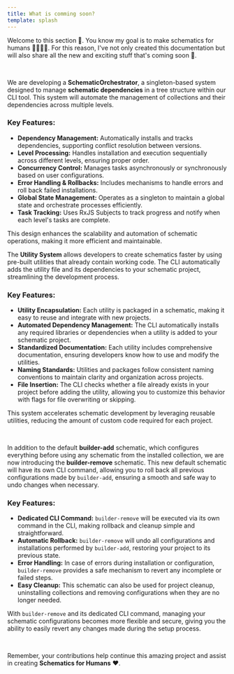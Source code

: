 ```yaml
---
title: What is comming soon?
template: splash
---
```


Welcome to this section 🎉. You know my goal is to make schematics for humans 👩‍💻👨‍💻. For this reason, I've not only created this documentation but will also share all the new and exciting stuff that's coming soon 🚀.

<br/>

<Card title="Introducing the SchematicOrchestrator"  icon="pencil">
   <p>We are developing a <strong>SchematicOrchestrator</strong>, a singleton-based system designed to manage <strong>schematic dependencies</strong> in a tree structure within our CLI tool. This system will automate the management of collections and their dependencies across multiple levels.</p>
  
  <h3>Key Features:</h3>
  <ul>
    <li><strong>Dependency Management:</strong> Automatically installs and tracks dependencies, supporting conflict resolution between versions.</li>
    <li><strong>Level Processing:</strong> Handles installation and execution sequentially across different levels, ensuring proper order.</li>
    <li><strong>Concurrency Control:</strong> Manages tasks asynchronously or synchronously based on user configurations.</li>
    <li><strong>Error Handling & Rollbacks:</strong> Includes mechanisms to handle errors and roll back failed installations.</li>
    <li><strong>Global State Management:</strong> Operates as a singleton to maintain a global state and orchestrate processes efficiently.</li>
    <li><strong>Task Tracking:</strong> Uses RxJS Subjects to track progress and notify when each level's tasks are complete.</li>
  </ul>

  <p>This design enhances the scalability and automation of schematic operations, making it more efficient and maintainable.</p>
</Card>

<Card title="Utility System for Schematic"  icon="pencil">
    <p>The <strong>Utility System</strong> allows developers to create schematics faster by using pre-built utilities that already contain working code. The CLI automatically adds the utility file and its dependencies to your schematic project, streamlining the development process.</p>
  
  <h3>Key Features:</h3>
  <ul>
    <li><strong>Utility Encapsulation:</strong> Each utility is packaged in a schematic, making it easy to reuse and integrate with new projects.</li>
    <li><strong>Automated Dependency Management:</strong> The CLI automatically installs any required libraries or dependencies when a utility is added to your schematic project.</li>
    <li><strong>Standardized Documentation:</strong> Each utility includes comprehensive documentation, ensuring developers know how to use and modify the utilities.</li>
    <li><strong>Naming Standards:</strong> Utilities and packages follow consistent naming conventions to maintain clarity and organization across projects.</li>
    <li><strong>File Insertion:</strong> The CLI checks whether a file already exists in your project before adding the utility, allowing you to customize this behavior with flags for file overwriting or skipping.</li>
  </ul>

  <p>This system accelerates schematic development by leveraging reusable utilities, reducing the amount of custom code required for each project.</p>
</Card>
<br/>

<Card title="Introducing the builder-remove Schematic"  icon="pencil">
 <p>In addition to the default <strong>builder-add</strong> schematic, which configures everything before using any schematic from the installed collection, we are now introducing the <strong>builder-remove</strong> schematic. This new default schematic will have its own CLI command, allowing you to roll back all previous configurations made by <code>builder-add</code>, ensuring a smooth and safe way to undo changes when necessary.</p>

  <h3>Key Features:</h3>
  <ul>
    <li><strong>Dedicated CLI Command:</strong> <code>builder-remove</code> will be executed via its own command in the CLI, making rollback and cleanup simple and straightforward.</li>
    <li><strong>Automatic Rollback:</strong> <code>builder-remove</code> will undo all configurations and installations performed by <code>builder-add</code>, restoring your project to its previous state.</li>
    <li><strong>Error Handling:</strong> In case of errors during installation or configuration, <code>builder-remove</code> provides a safe mechanism to revert any incomplete or failed steps.</li>
    <li><strong>Easy Cleanup:</strong> This schematic can also be used for project cleanup, uninstalling collections and removing configurations when they are no longer needed.</li>
  </ul>

  <p>With <code>builder-remove</code> and its dedicated CLI command, managing your schematic configurations becomes more flexible and secure, giving you the ability to easily revert any changes made during the setup process.</p>
</Card>
<br/>


Remember, your contributions help continue this amazing project and assist in creating <strong>Schematics for Humans</strong> ❤️.
<CoffeeButton class="coffee-button"/>
